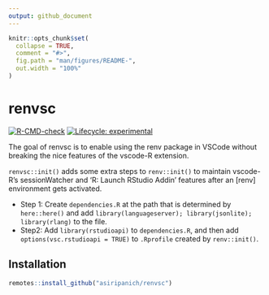 ```yaml
---
output: github_document
---
```


<!-- README.md is generated from README.Rmd. Please edit that file -->

```r
knitr::opts_chunk$set(
  collapse = TRUE,
  comment = "#>",
  fig.path = "man/figures/README-",
  out.width = "100%"
)
```

# renvsc

<!-- badges: start -->
[![R-CMD-check](https://github.com/asiripanich/renvsc/workflows/R-CMD-check/badge.svg)](https://github.com/asiripanich/renvsc/actions)
[![Lifecycle: experimental](https://img.shields.io/badge/lifecycle-experimental-orange.svg)](https://lifecycle.r-lib.org/articles/stages.html#experimental)
<!-- badges: end -->

The goal of renvsc is to enable using the renv package in VSCode without breaking the nice features of the vscode-R extension.

`renvsc::init()` adds some extra steps to `renv::init()` to maintain vscode-R's sessionWatcher and 'R: Launch RStudio Addin' features after an [renv] environment gets activated. 

- Step 1: Create `dependencies.R` at the path that is determined by `here::here()` and add `library(languageserver); library(jsonlite); library(rlang)` to the file.
- Step2: Add `library(rstudioapi)` to `dependencies.R`, and then add `options(vsc.rstudioapi = TRUE)` to `.Rprofile` created by `renv::init()`. 

## Installation

``` r
remotes::install_github("asiripanich/renvsc")
```
